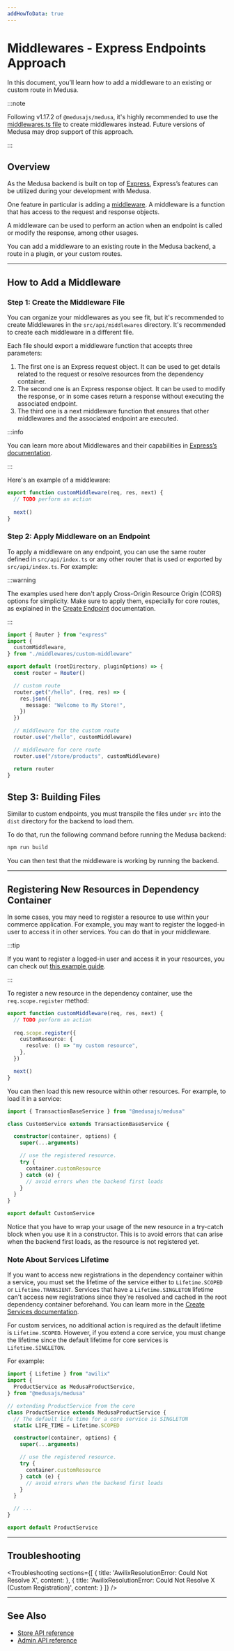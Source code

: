 ```yaml
---
addHowToData: true
---
```



# Middlewares - Express Endpoints Approach

In this document, you’ll learn how to add a middleware to an existing or custom route in Medusa.

:::note

Following v1.17.2 of `@medusajs/medusa`, it's highly recommended to use the [middlewares.ts file](./add-middleware.mdx) to create middlewares instead. Future versions of Medusa may drop support of this approach.

:::

## Overview

As the Medusa backend is built on top of [Express](https://expressjs.com/), Express’s features can be utilized during your development with Medusa.

One feature in particular is adding a [middleware](http://expressjs.com/en/guide/using-middleware.html#using-middleware). A middleware is a function that has access to the request and response objects.

A middleware can be used to perform an action when an endpoint is called or modify the response, among other usages.

You can add a middleware to an existing route in the Medusa backend, a route in a plugin, or your custom routes.

---

## How to Add a Middleware

### Step 1: Create the Middleware File

You can organize your middlewares as you see fit, but it's recommended to create Middlewares in the `src/api/middlewares` directory. It's recommended to create each middleware in a different file.

Each file should export a middleware function that accepts three parameters:

1. The first one is an Express request object. It can be used to get details related to the request or resolve resources from the dependency container.
2. The second one is an Express response object. It can be used to modify the response, or in some cases return a response without executing the associated endpoint.
3. The third one is a next middleware function that ensures that other middlewares and the associated endpoint are executed.

:::info

You can learn more about Middlewares and their capabilities in [Express’s documentation](http://expressjs.com/en/guide/using-middleware.html#using-middleware).

:::

Here's an example of a middleware:

```ts title=src/api/middlewares/custom-middleware.ts
export function customMiddleware(req, res, next) {
  // TODO perform an action
  
  next()
}
```

### Step 2: Apply Middleware on an Endpoint

To apply a middleware on any endpoint, you can use the same router defined in `src/api/index.ts` or any other router that is used or exported by `src/api/index.ts`. For example:

:::warning

The examples used here don't apply Cross-Origin Resource Origin (CORS) options for simplicity. Make sure to apply them, especially for core routes, as explained in the [Create Endpoint](./create.mdx#cors-configuration) documentation.

:::

```ts title=src/api/index.ts
import { Router } from "express"
import { 
  customMiddleware,
} from "./middlewares/custom-middleware"

export default (rootDirectory, pluginOptions) => {
  const router = Router()

  // custom route
  router.get("/hello", (req, res) => {
    res.json({
      message: "Welcome to My Store!",
    })
  })

  // middleware for the custom route
  router.use("/hello", customMiddleware)

  // middleware for core route
  router.use("/store/products", customMiddleware)

  return router
}
```

## Step 3: Building Files

Similar to custom endpoints, you must transpile the files under `src` into the `dist` directory for the backend to load them.

To do that, run the following command before running the Medusa backend:

```bash npm2yarn
npm run build
```

You can then test that the middleware is working by running the backend.

---

## Registering New Resources in Dependency Container

In some cases, you may need to register a resource to use within your commerce application. For example, you may want to register the logged-in user to access it in other services. You can do that in your middleware.

:::tip

If you want to register a logged-in user and access it in your resources, you can check out [this example guide](./example-logged-in-user.mdx).

:::

To register a new resource in the dependency container, use the `req.scope.register` method:

```ts title=src/api/middlewares/custom-middleware.ts
export function customMiddleware(req, res, next) {
  // TODO perform an action
  
  req.scope.register({
    customResource: {
      resolve: () => "my custom resource",
    },
  })

  next()
}
```

You can then load this new resource within other resources. For example, to load it in a service:

<!-- eslint-disable prefer-rest-params -->

```ts title=src/services/custom-service.ts
import { TransactionBaseService } from "@medusajs/medusa"

class CustomService extends TransactionBaseService {

  constructor(container, options) {
    super(...arguments)

    // use the registered resource.
    try {
      container.customResource
    } catch (e) {
      // avoid errors when the backend first loads
    }
  }
}

export default CustomService
```

Notice that you have to wrap your usage of the new resource in a try-catch block when you use it in a constructor. This is to avoid errors that can arise when the backend first loads, as the resource is not registered yet.

### Note About Services Lifetime

If you want to access new registrations in the dependency container within a service, you must set the lifetime of the service either to `Lifetime.SCOPED` or `Lifetime.TRANSIENT`.  Services that have a `Lifetime.SINGLETON` lifetime can't access new registrations since they're resolved and cached in the root dependency container beforehand. You can learn more in the [Create Services documentation](../services/create-service.mdx#service-life-time).

For custom services, no additional action is required as the default lifetime is `Lifetime.SCOPED`. However, if you extend a core service, you must change the lifetime since the default lifetime for core services is `Lifetime.SINGLETON`.

For example:

<!-- eslint-disable prefer-rest-params -->

```ts
import { Lifetime } from "awilix"
import { 
  ProductService as MedusaProductService,
} from "@medusajs/medusa"

// extending ProductService from the core
class ProductService extends MedusaProductService {
  // The default life time for a core service is SINGLETON
  static LIFE_TIME = Lifetime.SCOPED

  constructor(container, options) {
    super(...arguments)

    // use the registered resource.
    try {
      container.customResource
    } catch (e) {
      // avoid errors when the backend first loads
    }
  }

  // ...
}

export default ProductService
```

---

## Troubleshooting

<Troubleshooting 
  sections={[
    {
      title: 'AwilixResolutionError: Could Not Resolve X',
      content: <ServiceLifetimeSection />
    },
    {
      title: 'AwilixResolutionError: Could Not Resolve X (Custom Registration)',
      content: <CustomRegistrationSection />
    }
  ]}
/>

---

## See Also

- [Store API reference](https://docs.medusajs.com/api/store)
- [Admin API reference](https://docs.medusajs.com/api/admin)
